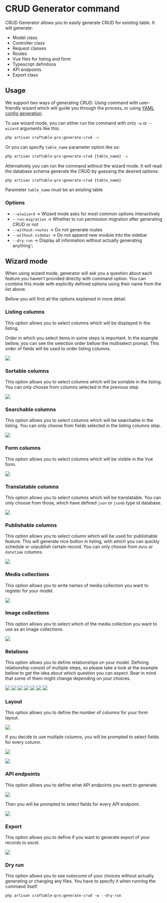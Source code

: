 
# CRUD Generator command

CRUD Generator allows you to easily generate CRUD for existing table. It will generate:

- Model class
- Controller class
- Request classes
- Routes
- Vue files for listing and form
- Typescript definitons
- API endpoints
- Export class

## Usage

We support two ways of generating CRUD. Using command with user-friendly wizard which will guide you through the process, or using [YAML config generation](/v3/basic-features/config-generator).

To use wizard mode, you can either run the command with only `-w` or `--wizard` arguments like this:

```bash copy
php artisan craftable-pro:generate-crud -w
```

Or you can specify `table_name` parameter option like so:

```bash copy
php artisan craftable-pro:generate-crud {table_name} -w
```

Alternatively you can run the command without the wizard mode. It will read the database schema generate the CRUD by guessing the desired options:

```bash copy
php artisan craftable-pro:generate-crud {table_name}
```

<Callout>Parameter `table_name` must be an existing table</Callout>

### Options

- `--w|wizard` -> Wizard mode asks for most common options interactively
- `--run-migration` -> Whether to run permission migration after generating CRUD or not
- `--without-routes` -> Do not generate routes
- `--without-sidebar` -> Do not append new module into the sidebar
- `--dry-run` -> Display all information without actually generating anything';

## Wizard mode

When using wizard mode, generator will ask you a question about each feature you haven't provided directly with command option. You can combine this mode with explicitly defined options using their name from the list above.

Bellow you will find all the options explained in more detail.

### Listing columns

This option allows you to select columns which will be displayed in the listing.

<Callout>Order in which you select items in some steps is important. In the example bellow, you can see the selection order bellow the multiselect prompt. This order of fields will be used to order listing columns.</Callout>

<img
  src="/images/crud-generator/listing-columns.png"
/>

### Sortable columns

This option allows you to select columns which will be sortable in the listing. You can only choose from columns selected in the previous step.

<img
    src="/images/crud-generator/sortable-columns.png"
/>

### Searchable columns

This option allows you to select columns which will be searchable in the listing. You can only choose from fields selected in the listing columns step.

<img
    src="/images/crud-generator/searchable-columns.png"
/>

### Form columns

This option allows you to select columns which will be visible in the Vue form.

<img
  src="/images/crud-generator/form-columns.png"
/>

### Translatable columns

This option allows you to select columns which will be translatable. You can only choose from those, which have defined `json` or `jsonb` type id database.

<img
  src="/images/crud-generator/translatable-columns.png"
/>

### Publishable columns

This option allows you to select column which will be used for publishable feature. This will generate nice button in listing, with which you can quickly schedule or unpublish certain record. You can only choose from `date` or `datetime` columns.

<img
  src="/images/crud-generator/publishable-columns.png"
/>

### Media collections

This option allows you to write names of media collection you want to register for your model.

<img
  src="/images/crud-generator/media-collections.png"
/>

### Image collections

This option allows you to select which of the media collection you want to use as an image collections.

<img
  src="/images/crud-generator/image-collections.png"
/>

### Relations

This option allows you to define relationships on your model.
Defining relationship consist of multiple steps, so please take a look at the example bellow to get the idea about which question you can expect.
Bear in mind that some of them might change depending on your choices.

<img
    src="/images/crud-generator/relations-add-relation.png"
/>
<img
    src="/images/crud-generator/relations-type.png"
/>
<img
    src="/images/crud-generator/relations-related-model.png"
/>
<img
    src="/images/crud-generator/relations-foreign.png"
/>
<img
    src="/images/crud-generator/relations-referenced.png"
/>
<img
    src="/images/crud-generator/relations-label.png"
/>
<img
    src="/images/crud-generator/relations-add-another.png"
/>

### Layout

This option allows you to define the number of columns for your form layout.

<img
    src="/images/crud-generator/layout.png"
/>

If you decide to use multiple columns, you will be prompted to select fields for every column.

<img
    src="/images/crud-generator/layout-first-column.png"
/>

<img
    src="/images/crud-generator/layout-second-column.png"
/>

### API endpoints

This option allows you to define what API endpoints you want to generate.

<img
    src="/images/crud-generator/api-endpoints.png"
/>

Then you will be prompted to select fields for every API endpoint.

<img
    src="/images/crud-generator/api-index.png"
/>

### Export

This option allows you to define if you want to generate export of your records to excel.

<img
    src="/images/crud-generator/export.png"
/>

### Dry run

This option allows you to see outocome of your choices without actually generating or changing any files. You have to specify it when running the command itself:

```
php artisan craftable-pro:generate-crud -w --dry-run
```
